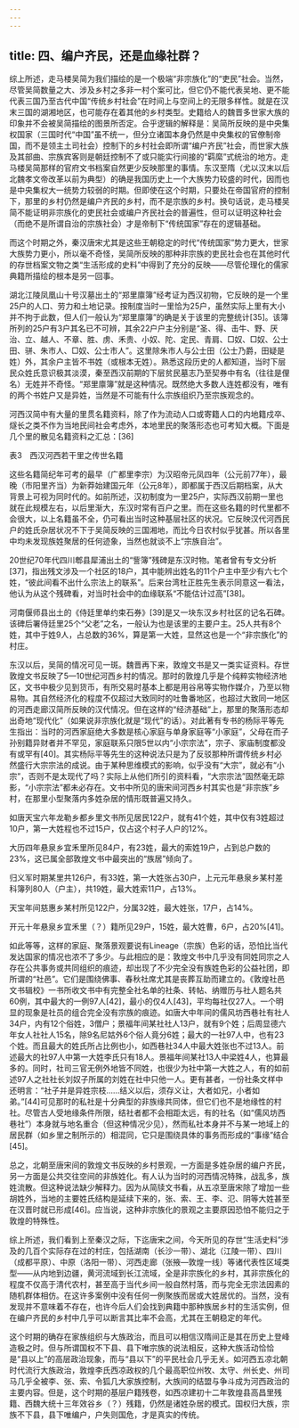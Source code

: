 ```yaml
---
---
---
```

title: 四、编户齐民，还是血缘社群？
---




综上所述，走马楼吴简为我们描绘的是一个极端“非宗族化”的“吏民”社会。当然，尽管吴简数量之大、涉及乡村之多非一村个案可比，但它仍不能代表吴地、更不能代表三国乃至古代中国“传统乡村社会”在时间上与空间上的无限多样性。就是在汉末三国的湖湘地区，也可能存在着其他的乡村类型。史籍给人的魏晋多世家大族的印象并不会被吴简描绘的图景所否定。合乎逻辑的解释是：吴简所反映的是中央集权国家（三国时代“中国”虽不统一，但分立诸国本身仍然是中央集权的官僚制帝国，而不是领主土司社会）控制下的乡村社会即所谓“编户齐民”社会，而世家大族及其部曲、宗族宾客则是朝廷控制不了或只能实行间接的“羁縻”式统治的地方。走马楼吴简那样的官府文书档案自然更少反映那里的事情。东汉至隋（尤以汉末以后北魏孝文帝改革以前为典型）的确是我国历史上一个大族势力较盛的时代，因而也是中央集权大一统势力较弱的时期。但即使在这个时期，只要处在帝国官府的控制下，那里的乡村仍然是编户齐民的乡村，而不是宗族的乡村。换句话说，走马楼吴简不能证明非宗族化的吏民社会或编户齐民社会的普遍性，但可以证明这种社会（而绝不是所谓自治的宗族社会）才是帝制下“传统国家”存在的逻辑基础。

而这个时期之外，秦汉唐宋尤其是这些王朝稳定的时代“传统国家”势力更大，世家大族势力更小，所以毫不奇怪，吴简所反映的那种非宗族的吏民社会也在其他时代的存世档案文物之类“生活形成的史料”中得到了充分的反映——尽管伦理化的儒家典籍所描绘的根本是另一回事。

湖北江陵凤凰山十号汉墓出土的“郑里廪簿”经考证为西汉初物，它反映的是一个里25户的人口、劳力和土地记录。按制度当时一里恰为25户，虽然实际上里有大小并不拘于此数，但人们一般认为“郑里廪簿”的确是关于该里的完整统计[35]。该簿所列的25户有3户其名已不可辨，其余22户户主分别是“圣、得、击牛、野、厌治、立、越人、不章、胜、虏、禾贵、小奴、陀、定民、青肩、□奴、□奴、公士田、骈、朱市人、□奴、公士市人”。这里除朱市人与公士田（公士乃爵，田疑是姓）外，其余户主皆不书姓（或根本无姓）。熟悉这段历史的人都知道，当时下层民众姓氏意识极其淡漠，秦至西汉前期的下层贫民墓志乃至契券中有名（往往是俚名）无姓并不奇怪。“郑里廪簿”就是这种情况。既然绝大多数人连姓都没有，唯有的两个书姓户又是异姓，当然是不可能有什么宗族组织乃至宗族观念的。

河西汉简中有大量的里贯名籍资料，除了作为流动人口或寄籍人口的内地籍戍卒、燧长之类不作为当地民间社会考虑外，本地里民的聚落形态也可考知大概。下面是几个里的散见名籍资料之汇总：[36]

表3　西汉河西若干里之传世名籍





这些名籍简纪年可考的最早（广都里李宗）为汉昭帝元凤四年（公元前77年），最晚（市阳里齐当）为新莽始建国元年（公元8年），即都属于西汉后期档案，从大背景上可视为同时代的。如前所述，汉初制度为一里25户，实际西汉前期一里也就在此规模左右，以后里渐大，东汉时常有百户之里。而在这些名籍的时代里都不会很大，以上名籍虽不全，仍可看出当时这种基层社区的状况。它反映汉代河西民户的姓氏杂居状况不下于吴简反映的三国湘地，而比今日农村似乎犹甚。所以各里中均未发现族姓聚居的任何迹象，当然也就谈不上“宗族自治”。

20世纪70年代四川郫县犀浦出土的“訾簿”残碑是东汉时物。笔者曾有专文分析[37]，指出残文涉及一个社区的18户，其中能辨出姓名的11个户主中至少有六七个姓，“彼此间看不出什么宗法上的联系”。后来台湾杜正胜先生表示同意这一看法，他认为从这个残碑看，对当时社会中的血缘联系“不能估计过高”[38]。

河南偃师县出土的《侍廷里单约束石券》[39]是又一块东汉乡村社区的记名石碑。该碑后署侍廷里25个“父老”之名，一般认为也是该里的主要户主。25人共有8个姓，其中于姓9人，占总数的36%，算是第一大姓，显然这也是一个“非宗族化”的村庄。

东汉以后，吴简的情况可见一斑。魏晋再下来，敦煌文书是又一类实证资料。存世敦煌文书反映了5—10世纪河西乡村的情况。那时的敦煌几乎是个纯粹实物经济地区，文书中极少见到货币，有所交易时基本上都是用谷帛等实物作媒介，乃至以物易物。其自然经济化的程度不仅超过大致同时的吐鲁番地区，也超过大致同一地区的河西走廊汉简所反映的汉代情况。但在这样的“经济基础”上，那里的聚落形态却出奇地“现代化”（如果说非宗族化就是“现代”的话）。对此著有专书的杨际平等先生指出：当时的河西家庭绝大多数是核心家庭与单身家庭等“小家庭”，父母在而子孙别籍异财者并不罕见，家庭联系只限5世以内“小宗宗法”，宗子、家庙制度都没有或罕有[40]。其实杨际平等先生的这种说法只是为了反驳那种所谓传统乡村必然盛行大宗宗法的成说。由于某种思维模式的影响，似乎没有“大宗”，就必有“小宗”，否则不是太现代了吗？实际上从他们所引的资料看，“大宗宗法”固然毫无踪影，“小宗宗法”都未必存在。文书中所见的唐宋间河西乡村其实也是“非宗族”乡村，在那里小型聚落内多姓杂居的情形既普遍又持久。

如唐天宝六年龙勒乡都乡里文书所见居民122户，就有41个姓，其中仅有3姓超过10户，第一大姓程也不过15户，仅占这个村子人户的12%。

大历四年悬泉乡宜禾里所见84户，有23姓，最大的索姓19户，占到总户数的23%，这已属全部敦煌文书中最突出的“族居”倾向了。

归义军时期某里共126户，有33姓，第一大姓张占30户，上元元年悬泉乡某村差科簿列80人（户主），共19姓，最大姓索11户，占13%。

天宝年间慈惠乡某村所见122户，分属32姓，最大姓张，17户，占14%。

开元十年悬泉乡宜禾里（？）籍所见29户，15姓，最大姓曹，6户，占20%[41]。

如此等等，这样的家庭、聚落景观要说有Lineage（宗族）色彩的话，恐怕比当代发达国家的情况也浓不了多少。与此相应的是：敦煌文书中几乎没有同姓同宗之人存在公共事务或共同组织的痕迹，却出现了不少完全没有族姓色彩的公益社团，即所谓的“社邑”。它们是围绕佛事、春秋社席尤其是丧葬互助而建立的。《敦煌社邑文书辑校》一书所收文书中有完整全社名单的社条、转帖、纳赠历与社人题名共60例，其中最大的一例97人[42]，最小的仅4人[43]，平均每社仅27人。一个明显的现象是社员的组合完全没有宗族的痕迹。如唐大中年间的儒风坊西巷社有社人34户，内有12个俗姓，3僧户；景福年间某社社人13户，就有9个姓；后周显德六年女人社社人15名，除9名尼姑外6个俗人竟分6姓；最大的一社97人中，也有23个姓。而且最大的姓氏所占比例也小，如西巷社34人中最大姓张也不过13人。前述最大的社97人中第一大姓李氏只有18人。景福年间某社13人中梁姓4人，也算最多的。同时，社司三官无例外地皆不同姓，也很少为社中第一大姓之人，有的如前述97人之社社长刘奴子所属的刘姓在社中只他一人。更有甚者，一份社条文样中还明言：“社子并是异姓宗枝……结义以后，须存义让，大者如兄，小者如弟。”[44]可见那时的私社是十分典型的非族缘共同体，但它们也不是地缘性的村社。尽管古人受地缘条件所限，结社者都不会相距太远，有的社名（如“儒风坊西巷社”）本身就与地名重合（但这种情况少见），然而私社本身并不与某一地域上的居民群（如乡里之制所示的）相混同，它只是围绕具体的事务而形成的“事缘”结合[45]。

总之，北朝至唐宋间的敦煌文书反映的乡村景观，一方面是多姓杂居的编户齐民，另一方面是公共交往空间的非族姓化。有人认为当时的河西情况特殊，战乱多，族姓流散。但这种说法缺少解释力。因为从简牍文书看，从五凉至唐宋除了增加一些胡姓外，当地的主要姓氏结构是延续下来的，张、索、王、李、氾、阴等大姓甚至在汉晋时就已形成[46]。应当说，这种非宗族化的景观之主要原因恐怕不能归之于敦煌的特殊性。

综上所述，我们看到上至秦汉之际，下迄唐宋之间，今天所见的存世“生活史料”涉及的几百个实际存在过的村庄，包括湖南（长沙一带）、湖北（江陵一带）、四川（成都平原）、中原（洛阳一带）、河西走廊（张掖—敦煌一线）等诸代表性区域类型——从内地到边疆，黄河流域到长江流域，全是非宗族化的乡村，其非宗族化的程度不仅高于清代农村，甚至高于当代乡间一般自然村落，而与完全无宗法因素的随机群体相仿。在这许多案例中没有任何一例聚族而居或大姓居优的。当然，没有发现并不意味着不存在，也许今后人们会找到典籍中那种族居乡村的生活实例，但在编户齐民的乡村中几乎可以断言其比率不会高，尤其在王朝稳定的年代。

这个时期的确存在家族组织与大族政治，而且可以相信汉隋间正是其在历史上登峰造极之时。但与所谓国权不下县、县下唯宗族的说法相反，这种大族活动恰恰是“县以上”的高层政治现象，而与“县以下”的平民社会几乎无关。如河西五凉北朝时代流行大族政治，敦煌李氏西凉政权的几个最高职位州牧、太守、州长史、州司马几乎全被李、张、索、令狐几大家族控制，大族间的结盟与争斗成为河西政治的主要内容。但是，这个时期的基层户籍残卷，如西凉建初十二年敦煌县高昌里残籍、西魏大统十三年效谷乡（？）残籍，仍然是诸姓杂居的模式。国权归大族，宗族不下县，县下唯编户，户失则国危，才是真实的传统。